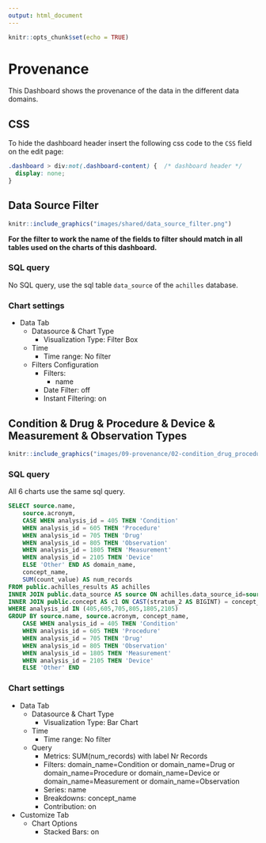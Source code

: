```yaml
---
output: html_document
---
```


```r
knitr::opts_chunk$set(echo = TRUE)
```

# Provenance

This Dashboard shows the provenance of the data in the different data domains.

## CSS

To hide the dashboard header insert the following css code to the `CSS` field on the edit page:

```css
.dashboard > div:not(.dashboard-content) {  /* dashboard header */
  display: none;
}
```

## Data Source Filter

```r
knitr::include_graphics("images/shared/data_source_filter.png")
```

**For the filter to work the name of the fields to filter should match in all tables used on the charts of this dashboard.**

### SQL query

No SQL query, use the sql table `data_source` of the `achilles` database.

### Chart settings

- Data Tab
  - Datasource & Chart Type
    - Visualization Type: Filter Box
  - Time
    - Time range: No filter
  - Filters Configuration
    - Filters:
      - name
    - Date Filter: off
    - Instant Filtering: on

## Condition & Drug & Procedure & Device & Measurement & Observation Types {#dataProvenanceCharts}

```r
knitr::include_graphics("images/09-provenance/02-condition_drug_procedure_device_measurement_observation_types.png")
```

### SQL query

All 6 charts use the same sql query.
           
```sql
SELECT source.name,
    source.acronym,
    CASE WHEN analysis_id = 405 THEN 'Condition'
    WHEN analysis_id = 605 THEN 'Procedure'
    WHEN analysis_id = 705 THEN 'Drug'
    WHEN analysis_id = 805 THEN 'Observation'
    WHEN analysis_id = 1805 THEN 'Measurement'
    WHEN analysis_id = 2105 THEN 'Device'
    ELSE 'Other' END AS domain_name,
    concept_name,
    SUM(count_value) AS num_records
FROM public.achilles_results AS achilles
INNER JOIN public.data_source AS source ON achilles.data_source_id=source.id
INNER JOIN public.concept AS c1 ON CAST(stratum_2 AS BIGINT) = concept_id
WHERE analysis_id IN (405,605,705,805,1805,2105)
GROUP BY source.name, source.acronym, concept_name, 
    CASE WHEN analysis_id = 405 THEN 'Condition'
    WHEN analysis_id = 605 THEN 'Procedure'
    WHEN analysis_id = 705 THEN 'Drug'
    WHEN analysis_id = 805 THEN 'Observation'
    WHEN analysis_id = 1805 THEN 'Measurement'
    WHEN analysis_id = 2105 THEN 'Device'
    ELSE 'Other' END
```

### Chart settings

- Data Tab
  - Datasource & Chart Type
    - Visualization Type: Bar Chart
  - Time
    - Time range: No filter
  - Query
    - Metrics: SUM(num_records) with label Nr Records
    - Filters: domain_name=Condition or domain_name=Drug or domain_name=Procedure or domain_name=Device or domain_name=Measurement or domain_name=Observation
    - Series: name
    - Breakdowns: concept_name
    - Contribution: on
- Customize Tab
  - Chart Options
    - Stacked Bars: on